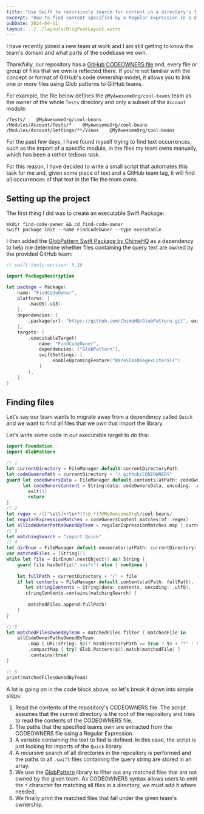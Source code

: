 ```yaml
---
title: "Use Swift to recursively search for content in a directory's files with Glob patterns and Regular Expressions"
excerpt: "How to find content specified by a Regular Expression in a directory's set of files defined by a Glob pattern using Swift."
pubDate: 2024-04-11
layout: ../../layouts/BlogPostLayout.astro
---
```


I have recently joined a new team at work and I am still getting to know the team's domain and what parts of the codebase we own. 

Thankfully, our repository has a [GitHub CODEOWNERS file](https://docs.github.com/en/repositories/managing-your-repositorys-settings-and-features/customizing-your-repository/about-code-owners) and, every file or group of files that we own is reflected there. If you're not familiar with the concept or format of GitHub's code ownership model, it allows you to link one or more files using Glob patterns to GitHub teams.

For example, the file below defines the `@MyAwesomeOrg/cool-beans` team as the owner of the whole `Tests` directory and only a subset of the `Account` module:

```
/Tests/    @MyAwesomeOrg/cool-beans
/Modules/Account/Tests/*    @MyAwesomeOrg/cool-beans
/Modules/Account/Settings/**/Views    @MyAwesomeOrg/cool-beans
```

For the past few days, I have found myself trying to find text occurrences, such as the import of a specific module, in the files my team owns manually, which has been a rather tedious task. 

For this reason, I have decided to write a small script that automates this task for me and, given some piece of text and a GitHub team tag, it will find all occurrences of that text in the file the team owns.

## Setting up the project

The first thing I did was to create an executable Swift Package:

```bash:Terminal
mkdir find-code-owner && cd find-code-owner
swift package init --name FindCodeOwner --type executable
```

I then added the [GlobPattern Swift Package by ChimeHQ](https://github.com/ChimeHQ/GlobPattern) as a dependency to help me determine whether files containing the query text are owned by the provided GitHub team:

```swift:Package.swift
// swift-tools-version: 5.10

import PackageDescription

let package = Package(
    name: "FindCodeOwner",
    platforms: [
        .macOS(.v13)
    ],
    dependencies: [
        .package(url: "https://github.com/ChimeHQ/GlobPattern.git", exact: "0.1.1")
    ],
    targets: [
        .executableTarget(
            name: "FindCodeOwner",
            dependencies: ["GlobPattern"],
            swiftSettings: [
                .enableUpcomingFeature("BareSlashRegexLiterals")
            ]
        ),
    ]
)
```

## Finding files

Let's say our team wants to migrate away from a dependency called `Quick` and we want to find all files that we own that import the library. 

Let's write some code in our executable target to do this:

```swift:main.swift
import Foundation
import GlobPattern

// 1
let currentDirectory = FileManager.default.currentDirectoryPath
let codeOwnersPath = currentDirectory + "/.github/CODEOWNERS"
guard let codeOwnersData = FileManager.default.contents(atPath: codeOwnersPath), 
      let codeOwnersContent = String(data: codeOwnersData, encoding: .utf8) else {
        exit(1)
        return
} 
// 2
let regex = /([^\s\\]+)\s+?(?:@.*)?@MyAwesomeOrg\/cool-beans/
let regularExpressionMatches = codeOwnersContent.matches(of: regex)
let allCodeOwnerPathsOwnedByTeam = regularExpressionMatches.map { currentDirectory + $0.output.1 }
// 3
let matchingSearch = "import Quick"
// 4
let dirEnum = FileManager.default.enumerator(atPath: currentDirectory)
var matchedFiles = [String]()
while let file = dirEnum?.nextObject() as? String {
    guard file.hasSuffix(".swift") else { continue }
    
    let fullPath = currentDirectory + "/" + file
    if let contents = FileManager.default.contents(atPath: fullPath),
       let stringContents = String(data: contents, encoding: .utf8),
       stringContents.contains(matchingSearch) {
        
        matchedFiles.append(fullPath)
    }
}

// 5
let matchedFilesOwnedByTeam = matchedFiles.filter { matchedFile in
    allCodeOwnerPathsOwnedByTeam
        .map { URL(string: $0)?.hasDirectoryPath == true ? $0 + "*" : $0 }
        .compactMap { try? Glob.Pattern($0).match(matchedFile) }
        .contains(true)
}

// 6
print(matchedFilesOwnedByTeam)
```

A lot is going on in the code block above, so let's break it down into simple steps:

1. Read the contents of the repository's CODEOWNERS file. The script assumes that the current directory is the root of the repository and tries to read the contents of the CODEOWNERS file.
2. The paths that the specified teams own are extracted from the CODEOWNERS file using a Regular Expression.
3. A variable containing the text to find is defined. In this case, the script is just looking for imports of the `Quick` library.
4. A recursive search of all directories in the repository is performed and the paths to all `.swift` files containing the query string are stored in an array.
5. We use the [GlobPattern](https://github.com/ChimeHQ/GlobPattern) library to filter out any matched files that are not owned by the given team. As CODEOWNERS syntax allows users to omit the `*` character for matching all files in a directory, we must add it where needed. 
6. We finally print the matched files that fall under the given team's ownership.

